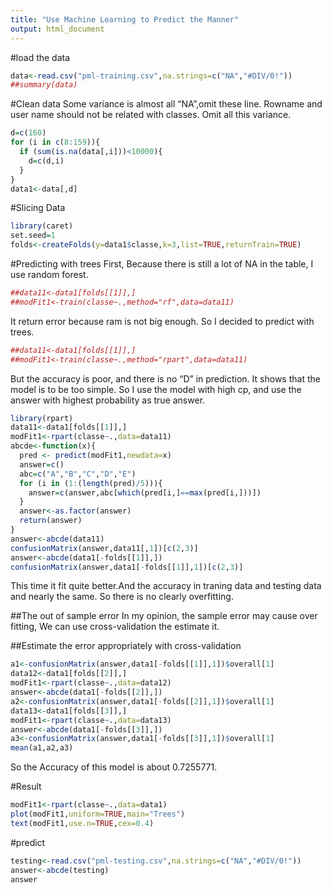 ```yaml
---
title: "Use Machine Learning to Predict the Manner"
output: html_document
---
```


#load the data
```r
data<-read.csv("pml-training.csv",na.strings=c("NA","#DIV/0!"))
##summary(data)
```

#Clean data
Some variance is almost all "NA",omit these line.
Rowname and user name should not be related with classes.
Omit all this variance.
```r
d=c(160)
for (i in c(8:159)){
  if (sum(is.na(data[,i]))<10000){
    d=c(d,i)
  }
}
data1<-data[,d]
```

#Slicing Data
```r
library(caret)
set.seed=1
folds<-createFolds(y=data1$classe,k=3,list=TRUE,returnTrain=TRUE)
```

#Predicting with trees
First, Because there is still a lot of NA in the table, I use random forest.
```r
##data11<-data1[folds[[1]],]
##modFit1<-train(classe~.,method="rf",data=data11)
```
It return error because ram is not big enough.
So I decided to predict with trees.
```r
##data11<-data1[folds[[1]],]
##modFit1<-train(classe~.,method="rpart",data=data11)
```
But the accuracy is poor, and there is no "D" in prediction.
It shows that the model is to be too simple.
So I use the model with high cp, and use the answer with highest probability as true answer.
```r
library(rpart)
data11<-data1[folds[[1]],]
modFit1<-rpart(classe~.,data=data11)
abcde<-function(x){
  pred <- predict(modFit1,newdata=x)
  answer=c()
  abc=c("A","B","C","D","E")
  for (i in (1:(length(pred)/5))){
    answer=c(answer,abc[which(pred[i,]==max(pred[i,]))])
  }
  answer<-as.factor(answer)
  return(answer)
}
answer<-abcde(data11)
confusionMatrix(answer,data11[,1])[c(2,3)]
answer<-abcde(data1[-folds[[1]],])
confusionMatrix(answer,data1[-folds[[1]],1])[c(2,3)]
```
This time it fit quite better.And the accuracy in traning data and testing data and nearly the same.
So there is no clearly overfitting.

##The out of sample error
In my opinion, the sample error may cause over fitting, We can use cross-validation the estimate it.

##Estimate the error appropriately with cross-validation
```r
a1<-confusionMatrix(answer,data1[-folds[[1]],1])$overall[1]
data12<-data1[folds[[2]],]
modFit1<-rpart(classe~.,data=data12)
answer<-abcde(data1[-folds[[2]],])
a2<-confusionMatrix(answer,data1[-folds[[2]],1])$overall[1]
data13<-data1[folds[[3]],]
modFit1<-rpart(classe~.,data=data13)
answer<-abcde(data1[-folds[[3]],])
a3<-confusionMatrix(answer,data1[-folds[[3]],1])$overall[1]
mean(a1,a2,a3)
```
So the Accuracy of this model is about 0.7255771.

#Result
```r
modFit1<-rpart(classe~.,data=data1)
plot(modFit1,uniform=TRUE,main="Trees")
text(modFit1,use.n=TRUE,cex=0.4)
```

#predict
```r
testing<-read.csv("pml-testing.csv",na.strings=c("NA","#DIV/0!"))
answer<-abcde(testing)
answer
```

